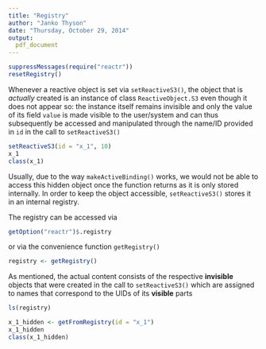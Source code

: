 ```yaml
---
title: "Registry"
author: "Janko Thyson"
date: "Thursday, October 29, 2014"
output: 
  pdf_document
---
```


```r
suppressMessages(require("reactr"))
resetRegistry()
```

Whenever a reactive object is set via `setReactiveS3()`, the object that is *actually* created is an instance of class `ReactiveObject.S3` even though it does not appear so: the instance itself remains invisible and only the value of its field `value` is made visible to the user/system and can thus subsequently be accessed and manipulated through the name/ID provided in `id` in the call to `setReactiveS3()`

```r
setReactiveS3(id = "x_1", 10)
x_1
class(x_1)
```

Usually, due to the way `makeActiveBinding()` works, we would not be able to access this hidden object once the function returns as it is only stored internally. In order to keep the object accessible, `setReactiveS3()` stores it in an internal registry.

The registry can be accessed via 

```r
getOption("reactr")$.registry
```

or via the convenience function `getRegistry()`

```r
registry <- getRegistry()
```

As mentioned, the actual content consists of the respective **invisible** objects that were created in the call to `setReactiveS3()` which are assigned to names that correspond to the UIDs of its **visible** parts

```r
ls(registry)
```



```r
x_1_hidden <- getFromRegistry(id = "x_1")
x_1_hidden
class(x_1_hidden)
```



